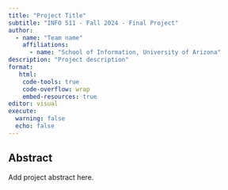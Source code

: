 ```yaml
---
title: "Project Title"
subtitle: "INFO 511 - Fall 2024 - Final Project"
author: 
  - name: "Team name"
    affiliations:
      - name: "School of Information, University of Arizona"
description: "Project description"
format:
   html:
    code-tools: true
    code-overflow: wrap
    embed-resources: true
editor: visual
execute:
  warning: false
  echo: false
---
```


## Abstract

Add project abstract here.

